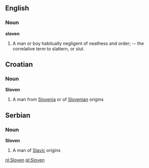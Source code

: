 ==English==
===Noun===
'''sloven'''
#A man or boy habitually negligent of neathess and order; -- the correlative term to slattern, or slut.

==Croatian==
===Noun===
'''Sloven'''
#A man from [[Slovenia]] or of [[Slovenian]] origins

==Serbian==
===Noun===
'''Sloven'''
#A man of [[Slavic]] origins

[[nl:Sloven]]
[[pl:Sloven]]
